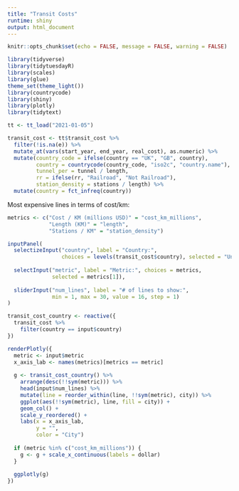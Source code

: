 ```yaml
---
title: "Transit Costs"
runtime: shiny
output: html_document
---
```


```r
knitr::opts_chunk$set(echo = FALSE, message = FALSE, warning = FALSE)
```

```r
library(tidyverse)
library(tidytuesdayR)
library(scales)
library(glue)
theme_set(theme_light())
library(countrycode)
library(shiny)
library(plotly)
library(tidytext)

tt <- tt_load("2021-01-05")

transit_cost <- tt$transit_cost %>%
  filter(!is.na(e)) %>%
  mutate_at(vars(start_year, end_year, real_cost), as.numeric) %>%
  mutate(country_code = ifelse(country == "UK", "GB", country),
         country = countrycode(country_code, "iso2c", "country.name"),
         tunnel_per = tunnel / length,
         rr = ifelse(rr, "Railroad", "Not Railroad"),
         station_density = stations / length) %>%
  mutate(country = fct_infreq(country))
```

Most expensive lines in terms of cost/km:

```r
metrics <- c("Cost / KM (millions USD)" = "cost_km_millions",
             "Length (KM)" = "length",
             "Stations / KM" = "station_density")

inputPanel(
  selectizeInput("country", label = "Country:",
                 choices = levels(transit_cost$country), selected = "United States"),
  
  selectInput("metric", label = "Metric:", choices = metrics,
              selected = metrics[1]),
  
  sliderInput("num_lines", label = "# of lines to show:",
              min = 1, max = 30, value = 16, step = 1)
)

transit_cost_country <- reactive({
  transit_cost %>%
    filter(country == input$country)
})

renderPlotly({
  metric <- input$metric
  x_axis_lab <- names(metrics)[metrics == metric]
  
  g <- transit_cost_country() %>%
    arrange(desc(!!sym(metric))) %>%
    head(input$num_lines) %>%
    mutate(line = reorder_within(line, !!sym(metric), city)) %>%
    ggplot(aes(!!sym(metric), line, fill = city)) +
    geom_col() +
    scale_y_reordered() +
    labs(x = x_axis_lab,
         y = "",
         color = "City")
  
  if (metric %in% c("cost_km_millions")) {
    g <- g + scale_x_continuous(labels = dollar)
  }
  
  ggplotly(g)
})
```
